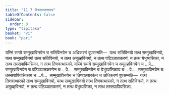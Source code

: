```yaml
---
title: "11.7 विस्सज्जनावार"
tableOfContents: false
sidebar:
  order: 8
type: "tipitaka"
basket: "vi"
book: "pari"
---
```



<DynamicBreadcrumb />

<Division number="350" book="pari">

<Paragraph number="1735" book="pari">
यस्मिं समये सम्मुखाविनयेन च सतिविनयेन च अधिकरणं वूपसम्मति—  यत्थ सतिविनयो तत्थ सम्मुखाविनयो, यत्थ सम्मुखाविनयो तत्थ सतिविनयो, न तत्थ अमूळ्हविनयो, न तत्थ पटिञ्ञातकरणं, न तत्थ येभुय्यसिका, न तत्थ तस्सपापियसिका, न तत्थ तिणवत्थारको. यस्मिं समये सम्मुखाविनयेन च अमूळ्हविनयेन च …पे…  सम्मुखाविनयेन च पटिञ्ञातकरणेन च …पे…  सम्मुखाविनयेन च येभुय्यसिकाय च …पे…  सम्मुखाविनयेन च तस्सपापियसिकाय च …पे…  सम्मुखाविनयेन च तिणवत्थारकेन च अधिकरणं वूपसम्मति—  यत्थ तिणवत्थारको तत्थ सम्मुखाविनयो, यत्थ सम्मुखाविनयो तत्थ तिणवत्थारको, न तत्थ सतिविनयो, न तत्थ अमूळ्हविनयो, न तत्थ पटिञ्ञातकरणं, न तत्थ येभुय्यसिका, न तत्थ तस्सपापियसिका.
</Paragraph>
</Division>